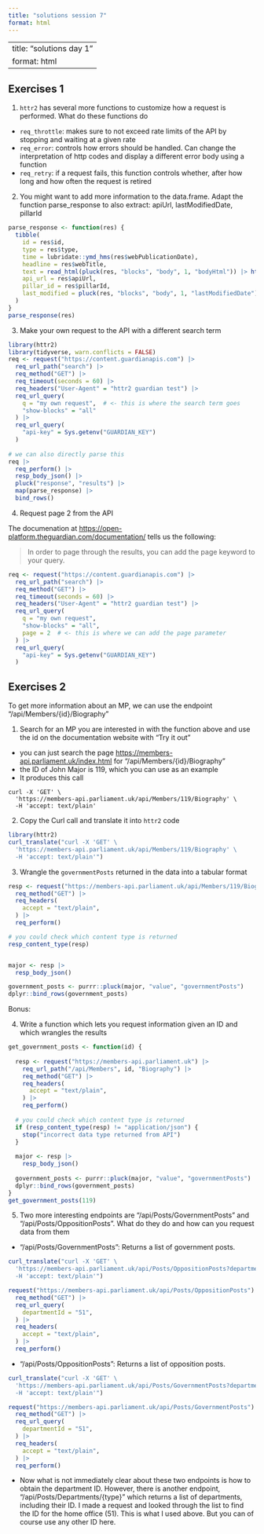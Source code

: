 ```yaml
---
title: "solutions session 7"
format: html
---
```


---
title: "solutions day 1"
format: html
---

## Exercises 1

1. `httr2` has several more functions to customize how a request is performed. What do these functions do

- `req_throttle`: makes sure to not exceed rate limits of the API by stopping and waiting at a given rate
- `req_error`: controls how errors should be handled. Can change the interpretation of http codes and display a different error body using a function
- `req_retry`: if a request fails, this function controls whether, after how long and how often the request is retired

2. You might want to add more information to the data.frame. Adapt the function parse_response to also extract: apiUrl, lastModifiedDate, pillarId

```r
parse_response <- function(res) {
  tibble(
    id = res$id,
    type = res$type,
    time = lubridate::ymd_hms(res$webPublicationDate),
    headline = res$webTitle,
    text = read_html(pluck(res, "blocks", "body", 1, "bodyHtml")) |> html_text2(),
    api_url = res$apiUrl,
    pillar_id = res$pillarId,
    last_modified = pluck(res, "blocks", "body", 1, "lastModifiedDate")
  )
}
parse_response(res)
```


3. Make your own request to the API with a different search term

```r
library(httr2)
library(tidyverse, warn.conflicts = FALSE)
req <- request("https://content.guardianapis.com") |>  
  req_url_path("search") |>                            
  req_method("GET") |>                                 
  req_timeout(seconds = 60) |>                            
  req_headers("User-Agent" = "httr2 guardian test") |> 
  req_url_query(                                       
    q = "my own request",  # <- this is where the search term goes
    "show-blocks" = "all"
  ) |> 
  req_url_query(
    "api-key" = Sys.getenv("GUARDIAN_KEY")
  )
  
# we can also directly parse this
req |> 
  req_perform() |> 
  resp_body_json() |> 
  pluck("response", "results") |>
  map(parse_response) |> 
  bind_rows()
```


4. Request page 2 from the API

The documenation at <https://open-platform.theguardian.com/documentation/> tells us the following:

> In order to page through the results, you can add the page keyword to your query.

```r
req <- request("https://content.guardianapis.com") |>  
  req_url_path("search") |>                            
  req_method("GET") |>                                 
  req_timeout(seconds = 60) |>                            
  req_headers("User-Agent" = "httr2 guardian test") |> 
  req_url_query(                                       
    q = "my own request",
    "show-blocks" = "all",
    page = 2  # <- this is where we can add the page parameter
  ) |> 
  req_url_query(
    "api-key" = Sys.getenv("GUARDIAN_KEY")
  )
```


## Exercises 2

To get more information about an MP, we can use the endpoint "/api/Members/{id}/Biography"

1. Search for an MP you are interested in with the function above and use the id on the documentation website with "Try it out"

- you can just search the page <https://members-api.parliament.uk/index.html> for "/api/Members/{id}/Biography"
- the ID of John Major is 119, which you can use as an example
- It produces this call

```
curl -X 'GET' \
  'https://members-api.parliament.uk/api/Members/119/Biography' \
  -H 'accept: text/plain'
```

2. Copy the Curl call and translate it into `httr2` code

```r
library(httr2)
curl_translate("curl -X 'GET' \
  'https://members-api.parliament.uk/api/Members/119/Biography' \
  -H 'accept: text/plain'")
```

3. Wrangle the `governmentPosts` returned in the data into a tabular format

```r
resp <- request("https://members-api.parliament.uk/api/Members/119/Biography") |> 
  req_method("GET") |> 
  req_headers(
    accept = "text/plain",
  ) |> 
  req_perform()

# you could check which content type is returned
resp_content_type(resp)


major <- resp |> 
  resp_body_json()

government_posts <- purrr::pluck(major, "value", "governmentPosts")
dplyr::bind_rows(government_posts)
```

Bonus:

4. Write a function which lets you request information given an ID and which wrangles the results

```r
get_government_posts <- function(id) {
  
  resp <- request("https://members-api.parliament.uk") |> 
    req_url_path("/api/Members", id, "Biography") |> 
    req_method("GET") |> 
    req_headers(
      accept = "text/plain",
    ) |> 
    req_perform()
  
  # you could check which content type is returned
  if (resp_content_type(resp) != "application/json") {
    stop("incorrect data type returned from API")
  }
  
  major <- resp |> 
    resp_body_json()
  
  government_posts <- purrr::pluck(major, "value", "governmentPosts")
  dplyr::bind_rows(government_posts)
}
get_government_posts(119)
```


5. Two more interesting endpoints are "/api/Posts/GovernmentPosts" and "/api/Posts/OppositionPosts". What do they do and how can you request data from them


- "/api/Posts/GovernmentPosts": Returns a list of government posts.

```r
curl_translate("curl -X 'GET' \
  'https://members-api.parliament.uk/api/Posts/OppositionPosts?departmentId=51' \
  -H 'accept: text/plain'")

request("https://members-api.parliament.uk/api/Posts/OppositionPosts") |> 
  req_method("GET") |> 
  req_url_query(
    departmentId = "51",
  ) |> 
  req_headers(
    accept = "text/plain",
  ) |> 
  req_perform()
```



- "/api/Posts/OppositionPosts": Returns a list of opposition posts.


```r
curl_translate("curl -X 'GET' \
  'https://members-api.parliament.uk/api/Posts/GovernmentPosts?departmentId=51' \
  -H 'accept: text/plain'")

request("https://members-api.parliament.uk/api/Posts/GovernmentPosts") |> 
  req_method("GET") |> 
  req_url_query(
    departmentId = "51",
  ) |> 
  req_headers(
    accept = "text/plain",
  ) |> 
  req_perform()
```

- Now what is not immediately clear about these two endpoints is how to obtain the department ID. However, there is another endpoint, "/api/Posts/Departments/{type}" which returns a list of departments, including their ID. I made a request and looked through the list to find the ID for the home office (51). This is what I used above. But you can of course use any other ID here.


